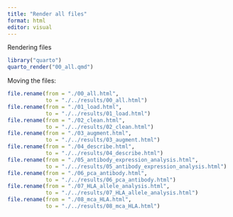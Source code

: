 ```yaml
---
title: "Render all files"
format: html
editor: visual
---
```


Rendering files

```r
library("quarto")
quarto_render("00_all.qmd")
```

Moving the files:

```r
file.rename(from = "./00_all.html",
            to = "./../results/00_all.html")
file.rename(from = "./01_load.html",
            to = "./../results/01_load.html")
file.rename(from = "./02_clean.html",
            to = "./../results/02_clean.html")
file.rename(from = "./03_augment.html",
            to = "./../results/03_augment.html")
file.rename(from = "./04_describe.html",
            to = "./../results/04_describe.html")
file.rename(from = "./05_antibody_expression_analysis.html",
            to = "./../results/05_antibody_expression_analysis.html")
file.rename(from = "./06_pca_antibody.html",
            to = "./../results/06_pca_antibody.html")
file.rename(from = "./07_HLA_allele_analysis.html",
            to = "./../results/07_HLA_allele_analysis.html")
file.rename(from = "./08_mca_HLA.html",
            to = "./../results/08_mca_HLA.html")
```
